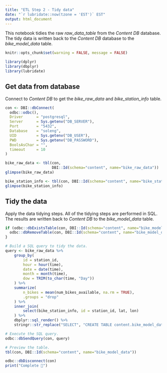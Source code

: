 ```yaml
---
title: "ETL Step 2 - Tidy data"
date: "`r lubridate::now(tzone = 'EST')` EST"
output: html_document
---
```


This notebook tidies the raw *raw_data_table* from the *Content DB* database. The tidy data is written back to the *Content DB* database to the *bike_model_data* table.

```r
knitr::opts_chunk$set(warning = FALSE, message = FALSE) 

library(dplyr)
library(dbplyr)
library(lubridate)
```

## Get data from database

Connect to *Content DB* to get the *bike_raw_data* and *bike_station_info* table.

```r
con <- DBI::dbConnect(
  odbc::odbc(),
  Driver      = "postgresql",
  Server      = Sys.getenv("DB_SERVER"),
  Port        = "5432",
  Database    = "soleng",
  UID         = Sys.getenv("DB_USER"),
  PWD         = Sys.getenv("DB_PASSWORD"),
  BoolsAsChar = "",
  timeout     = 10
)

bike_raw_data <- tbl(con, 
                     DBI::Id(schema="content", name="bike_raw_data"))
glimpse(bike_raw_data)

bike_station_info <- tbl(con, DBI::Id(schema="content", name="bike_station_info"))
glimpse(bike_station_info)
```

## Tidy the data

Apply the data tidying steps. All of the tidying steps are performed in SQL. The results are written back to *Content DB* to the *bike_model_data* table.

```r
if (odbc::dbExistsTable(con, DBI::Id(schema="content", name="bike_model_data"))) {
  odbc::dbRemoveTable(con, DBI::Id(schema="content", name="bike_model_data"))
}

# Build a SQL query to tidy the data.
query <- bike_raw_data %>% 
    group_by(
        id = station_id, 
        hour = hour(time), 
        date = date(time), 
        month = month(time), 
        dow = TRIM(to_char(time, "Day"))
    ) %>%
    summarize(
        n_bikes = mean(num_bikes_available, na.rm = TRUE),
        .groups = "drop"
    ) %>%
    inner_join(
        select(bike_station_info, id = station_id, lat, lon)
    ) %>%
    dbplyr::sql_render() %>%
    stringr::str_replace("SELECT", "CREATE TABLE content.bike_model_data AS SELECT")

# Execute the SQL query.
odbc::dbSendQuery(con, query)

# Preview the table.
tbl(con, DBI::Id(schema="content", name="bike_model_data"))

```

```r
odbc::dbDisconnect(con)
print("Complete 🎉")
```
